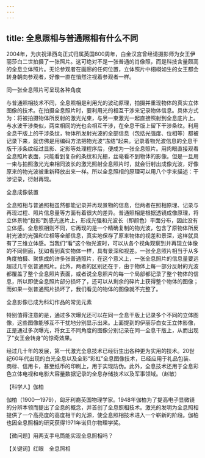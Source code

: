```yaml
---
---
---
```

title: 全息照相与普通照相有什么不同
---




2004年，为庆祝泽西岛正式归属英国800周年，白金汉宫曾经请摄影师为女王伊丽莎白二世拍摄了一张照片。这可绝对不是一张普通的肖像照，而是科技含量颇高的全息立体照片。无论参观者在画廊的任何位置，立体照片中栩栩如生的女王都会转身朝向参观者，好像一直在悄然注视着参观者一样。

同一张全息照片可呈现各种角度



与普通照相技术不同，全息照相是利用光的波动原理，拍摄并重现物体的真实立体图像的技术。在拍摄全息照片时，要利用光的相互干涉来记录物体信息。具体方式为：将被拍摄物体所反射的激光光束，与另一束激光一起直接照射到全息底片上。与水波干涉类似，两束相同的光也会相互干涉，在全息干版上留下干涉条纹。利用全息干版上的干涉条纹，物体所发射光波的全部信息（包括光强度、位相等）都被记录下来，就仿佛是用编码方法把物光波“冻结”起来。记录着物光波信息的全息干版干涉条纹经过显影、定影等处理程序后，便成为一张全息照片。用肉眼直接观看全息照片表面，只能看到复杂的条纹和光栅，丝毫看不到物体的影像。但是一旦用一束与拍照激光光束相同波长的激光照射全息照片时，就会衍射出成像光波，好像原来的物光波被重新释放出来一样。所以全息照相的原理可以用八个字来描述：干涉记录，衍射再现。

全息成像装置



全息照相与普通照相虽然都能记录并再现景物的信息，但两者在照相原理、记录与再现过程、照片信息量等方面有着很大的差异。普通照相是根据透镜成像原理，将立体景物“投影”到感光底片上，形成光强和光波长（即颜色）平面分布，因此没有立体感。全息照相则不同，它再现的是一个精确复制的物光波，包含了原物体所反射光波的光强和位相等全部信息，真实地保存了原来物体的视差和景深，这样就具有了三维立体感。当我们“看”这个物光波时，可以从各个视角观察到并再现立体像的不同侧面，犹如看到真实物体一样，具有景深和视差。一张全息照片相当于从多角度拍摄、聚焦成的许多张普通照片，在这个意义上，一张全息照片的信息量要远超过几千张普通照片。此外，两者的区别还在于，由于物体上每一部分反射的光波都覆盖了整个全息照片表面，或者说全息照片的每一个局部都记录了整个物体的信息，所以即使全息照片部分损坏了，还可以从剩余的碎片上获得整个物体的图像；而如果一张普通照片损坏了，我们看见的物体的图像就不完整了。

全息影像已成为科幻作品的常见元素



特别值得注意的是，通过多次曝光还可以在同一全息干版上记录多个不同的立体图像，这些图像能够互不干扰地分别显示出来。上面提到的伊丽莎白女王立体影像，正是通过多次曝光，将女王不同角度的图像分别记录在同一全息干版上，从而出现了“女王会转身”的惊奇效果。

经过几十年的发展，第一代激光全息技术已经衍生出各种更为实用的技术。20世纪60年代出现的白光全息以及全彩“彩虹”全息图像技术，已经应用于礼品包装、商标、信用卡，甚至纸币的印刷上，用于实现防伪。此外，全息技术还用于全息彩色立体电视和电影大容量数据记录的全息存储技术以及军事领域。（赵敏）





【科学人】伽柏



伽柏（1900—1979），匈牙利裔英国物理学家。1948年伽柏为了提高电子显微镜的分辨本领而提出了全息的概念，并首创了全息照相技术。激光的发明为全息照相提供了一个高亮度的高度相干的光源，使全息照相技术进入一个崭新的阶段。伽柏也因全息照相的研究获得1971年诺贝尔物理学奖。

【微问题】用两支手电筒能实现全息照相吗？

【关键词】红眼　全息照相